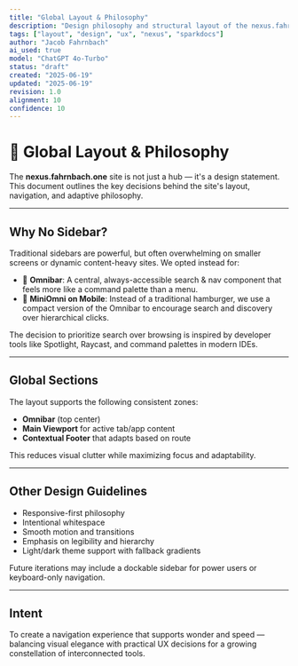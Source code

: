 ```yaml
---
title: "Global Layout & Philosophy"
description: "Design philosophy and structural layout of the nexus.fahrnbach.one site, including rationale behind Omnibar and other UI decisions."
tags: ["layout", "design", "ux", "nexus", "sparkdocs"]
author: "Jacob Fahrnbach"
ai_used: true
model: "ChatGPT 4o-Turbo"
status: "draft"
created: "2025-06-19"
updated: "2025-06-19"
revision: 1.0
alignment: 10
confidence: 10
---
```



# 🧭 Global Layout & Philosophy

The **nexus.fahrnbach.one** site is not just a hub — it's a design statement. This document outlines the key decisions behind the site's layout, navigation, and adaptive philosophy.

---

## Why No Sidebar?

Traditional sidebars are powerful, but often overwhelming on smaller screens or dynamic content-heavy sites. We opted instead for:

- 🧠 **Omnibar**: A central, always-accessible search & nav component that feels more like a command palette than a menu.
- 📱 **MiniOmni on Mobile**: Instead of a traditional hamburger, we use a compact version of the Omnibar to encourage search and discovery over hierarchical clicks.

<Aside type="tip">
  The decision to prioritize search over browsing is inspired by developer tools like Spotlight, Raycast, and command palettes in modern IDEs.
</Aside>

---

## Global Sections

The layout supports the following consistent zones:

- **Omnibar** (top center)
- **Main Viewport** for active tab/app content
- **Contextual Footer** that adapts based on route

This reduces visual clutter while maximizing focus and adaptability.

---

## Other Design Guidelines

- Responsive-first philosophy
- Intentional whitespace
- Smooth motion and transitions
- Emphasis on legibility and hierarchy
- Light/dark theme support with fallback gradients

<Aside type="note">
  Future iterations may include a dockable sidebar for power users or keyboard-only navigation.
</Aside>

---

## Intent

To create a navigation experience that supports wonder and speed — balancing visual elegance with practical UX decisions for a growing constellation of interconnected tools.
